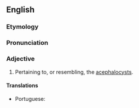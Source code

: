 ==English==

===Etymology===
{{suffix|acephalocyst|ic|lang=en}}

===Pronunciation===
{{rfp|"aah-SEPH-a-loh-SIST-ik"?|lang=en}}

===Adjective===
{{en-adj|-}}

# Pertaining to, or resembling, the [[acephalocyst]]s.

====Translations====
{{trans-top|pertaining to acephalocysts}}
* Portuguese: {{t|pt|acefalocístico}}
{{trans-mid}}
{{trans-bottom}}
